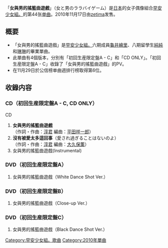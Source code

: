 {{unreferenced|time=2011-07-31T09:53:59+00:00}}
{{Infobox Single
| Name           = 女與男的搖籃曲遊戲
| Cover          = Morning Musume - Onna to Otoko no Lullaby Game.jpg
| Artist         = [[早安少女組。|早安少女組。]]
| Album          = [[Fantasy!_拾壹|Fantasy! 拾壹]]
| A-side         = 女與男的搖籃曲遊戲
| B-side         = 沒有被愛太多這回事
| Released       = 2010年11月17日
| Format         = [[单曲|单曲]]
| Recorded       = 2010年<br/>{{JPN}}
| Genre          = [[J-POP|J-POP]]
| Lenght         =
| Label          = [[zetima|zetima]]
| Writer         = [[淳君|淳君]]
| Producer       = [[淳君|淳君]]
| Certification  = 
| Chart position = * 週間最高排名第6位<small>（[[Oricon公信榜|Oricon]]）</small> 
| Last single    = [[好讚回轉壽司！|好讚回轉壽司！]]<br/>（2010年）
| This single    = '''女與男的搖籃曲遊戲'''<br/>（2010年）
| Next single    = [[真的真的嗎!|真的真的嗎!]]<br/>（2011年）
| Misc           =
}}

「'''女與男的搖籃曲遊戲'''」（女と男のララバイゲーム）是[[日本|日本]]的女子偶像組合[[早安少女組。|早安少女組。]]的第44张[[单曲|单曲]]。2010年11月17日由[[zetima|zetima]]发售。

== 概要 ==
* 「女與男的搖籃曲遊戲」是[[早安少女組。|早安少女組。]]六期成員[[龜井繪里|龜井繪里]]、八期留學生[[李純_(歌手)|純純]]和[[錢琳|琳琳]]的畢業單曲。
* 此單曲有4個版本，分別有「初回生産限定盤A - C」和「CD ONLY」。「初回生産限定盤A - C」收錄了「女與男的搖籃曲遊戲」的PV。
* 在11月29日於公信榜单曲週排行榜取得第6位。

== 收錄内容 ==
===CD（初回生産限定盤A - C, CD ONLY）===
;CD
# '''女與男的搖籃曲遊戲'''<br/>（作詞・作曲：[[淳君|淳君]] 編曲：[[平田祥一郎|平田祥一郎]]）
# '''沒有被愛太多這回事'''（愛され過ぎることはないのよ）<br/>（作詞・作曲：[[淳君|淳君]]  編曲：[[大久保薫|大久保薫]]）
# 女與男的搖籃曲遊戲(Instrumental)


===DVD（初回生産限定盤A）===
# 女與男的搖籃曲遊戲（White Dance Shot Ver.）

===DVD（初回生産限定盤B）===
# 女與男的搖籃曲遊戲（Close-up Ver.）

===DVD（初回生産限定盤C）===
# 女與男的搖籃曲遊戲（Black Dance Shot Ver.）

{{早安少女組。}}

{{DEFAULTSORT:Onna to Otoko no Lullaby Game}}
[[Category:早安少女組。歌曲|Category:早安少女組。歌曲]]
[[Category:2010年單曲|Category:2010年單曲]]